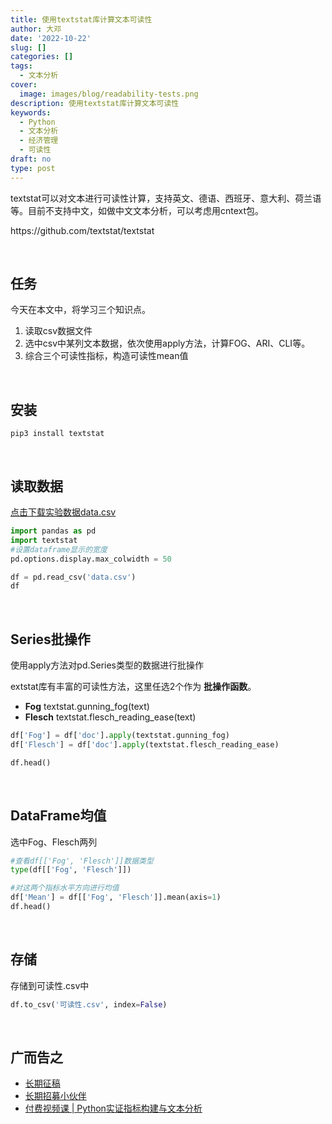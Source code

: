 ```yaml
---
title: 使用textstat库计算文本可读性
author: 大邓
date: '2022-10-22'
slug: []
categories: []
tags:
  - 文本分析
cover:
  image: images/blog/readability-tests.png
description: 使用textstat库计算文本可读性
keywords:
  - Python
  - 文本分析
  - 经济管理
  - 可读性
draft: no
type: post
---
```


textstat可以对文本进行可读性计算，支持英文、德语、西班牙、意大利、荷兰语等。目前不支持中文，如做中文文本分析，可以考虑用cntext包。

https://github.com/textstat/textstat

<br>


## 任务

今天在本文中，将学习三个知识点。

1. 读取csv数据文件
2. 选中csv中某列文本数据，依次使用apply方法，计算FOG、ARI、CLI等。
3. 综合三个可读性指标，构造可读性mean值

<br>

## 安装

```
pip3 install textstat
```

<br>

## 读取数据

[点击下载实验数据data.csv](data.csv) 

```python
import pandas as pd
import textstat
#设置dataframe显示的宽度
pd.options.display.max_colwidth = 50

df = pd.read_csv('data.csv')
df
```

<br>

## Series批操作


使用apply方法对pd.Series类型的数据进行批操作

extstat库有丰富的可读性方法，这里任选2个作为 **批操作函数**。

- **Fog**  textstat.gunning_fog(text)
- **Flesch** textstat.flesch_reading_ease(text)

```python
df['Fog'] = df['doc'].apply(textstat.gunning_fog)
df['Flesch'] = df['doc'].apply(textstat.flesch_reading_ease)

df.head()
```

<br>

## DataFrame均值
选中Fog、Flesch两列

```python
#查看df[['Fog', 'Flesch']]数据类型
type(df[['Fog', 'Flesch']])
```

```python
#对这两个指标水平方向进行均值
df['Mean'] = df[['Fog', 'Flesch']].mean(axis=1)
df.head()
```
<br>


## 存储
存储到可读性.csv中

```python
df.to_csv('可读性.csv', index=False)
```



<br>

## 广而告之

-   [长期征稿](https://hidadeng.github.io/blog/call_for_paper/)
-   [长期招募小伙伴](https://hidadeng.github.io/blog/we_need_you/)
-   [付费视频课 | Python实证指标构建与文本分析](https://hidadeng.github.io/blog/management_python_course/)
